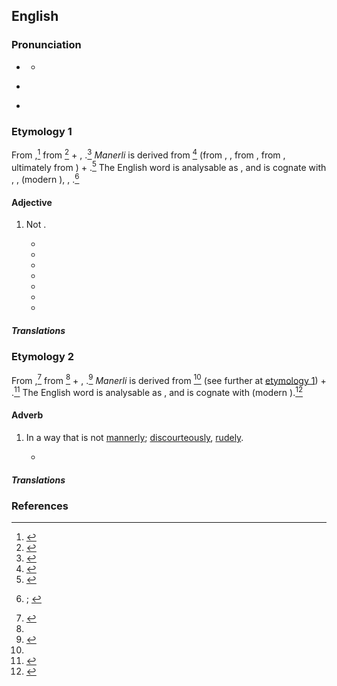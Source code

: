 ==English==
{{was wotd|2020|August|30}}

===Pronunciation===
* {{a|RP}} {{IPA|en|/ʌnˈmænəli/}}
** {{audio|en|LL-Q1860 (eng)-Vealhurl-unmannerly.wav|Audio (RP)}}
* {{a|GA}} {{IPA|en|/ˌʌnˈmænɚli/|/ˌən-/}}
* {{hyphenation|en|un|man|ner|ly}}

===Etymology 1===
{{root|en|ine-pro|*(s)meh₂-}}
From {{inh|en|enm|unmanerli|t=of a person: disorderly, unruly; of conduct: inappropriate, improper}},<ref>{{R:MED Online|entry=unmanerlī|pos=adj|id=MED49173}}</ref> from {{m|enm|un-|pos=prefix meaning ‘not’}}<ref name="MED un">{{R:MED Online|entry=un-|pos=''pref.''(1)|noformat=1|id=MED47721}}</ref> + {{m|enm|manerli}}, {{m|enm|manerly|t=well-mannered; modest; customary; moral}}.<ref>{{R:MED Online|entry=manē̆rlī|pos=adj|id=MED26740}}</ref> ''Manerli'' is derived from {{m|enm|maner|t=kind, sort; form, nature; circumstances; method, manner; outward behaviour, manners; morals; custom, usage; cause, reason}}<ref name="MED maner">{{R:MED Online|entry=manē̆r(e|pos=n|id=MED26736}}</ref> (from {{der|en|xno|-}}, {{der|en|fro|manere|t=fashion, manner, way}}, from {{der|en|la|manuārius|t=of or pertaining to the hand}}, from {{m|la|manus|t=hand}}, ultimately from {{der|en|ine-pro|*(s)meh₂-|t=to beckon}}) + {{m|enm|-li|pos=suffix forming {{glossary|adjective}}s}}.<ref>{{R:MED Online|entry=-lī|pos=''suf.''(1)|noformat=1|id=MED25367}}</ref> The English word is analysable as {{prefix|en|un|mannerly}}, and is cognate with {{cog|da|umanerlig}}, {{cog|de|unmanierlich}}, {{cog|dum|onmanierlijc}} (modern {{cog|nl|onmanierlijk}}), {{cog|sv|omanerlig}}, {{cog|fy|ûnmanearlik}}.<ref>{{R:OED Online|pos=adj|id=215344|date=December 2014|nodot=yes}}; {{R:Lexico|pos=adj}}</ref>

====Adjective====
{{en-adj}}

# {{lb|en|also|figuratively}} Not {{l|en|mannerly|t=[[polite]]; having [[good]] [[manners]]}}.
#: {{synonyms|en|discourteous|impolite|rude|uncivil|Thesaurus:impolite}}
#: {{antonyms|en|mannerly|Thesaurus:polite}}
#* {{RQ:Shakespeare Henry 8|act=IV|scene=ii|page=226|column=1|passage=I humbly do entreat your Highneſſe pardon, / My [[haste|haſt]] made me '''vnmannerly'''.}}
#* {{RQ:Smollett Roderick Random|volume=I|chapter=III|page=17|passage=He calmly rebuked my uncle for his '''unmannerly''' behaviour, which he ſaid he would excuſe on account of his education: he told him he had been very kind to the boy, whom he had kept at ſchool ſeven or eight years, although he was informed he made no progreſs in his learning; [...]}}
#* {{RQ:Melville Moby-Dick|chapter=Midnight.—The Forecastle Bulwarks.|page=565|passage=Halloa! whew! there goes my tarpaulin overboard; Lord, Lord, that the winds that come from heaven should be so '''unmannerly'''! This is a nasty night, lad.}}
#* {{RQ:Yeats Wild Swans|poem=The People|page=10|passage=‘What have I earned for all that work,’ I said, / ‘For all that I have done at my own charge? / The daily spite of this '''unmannerly''' town, / Where who has served the most is most defamed, / The reputation of his lifetime lost / Between the night and morning. [...’]}}
#* {{quote-book|en|author=Theodore G. Th. Pigeaud|chapter=The Annual Court Festival in Majapahit|title=Java in the 14th Century: A Study in Cultural History: The [[w:Nagarakretagama|Nāgara-Kĕrtāgama]] by Rakawi [[w:Mpu Prapanca|Prapanca]] of Majapahit, 1365 A.D.{{nb...|Third Edition, Revised and Enlarged by Some Contemporaneous Texts, with Notes, Translations, Commentaries and a Glossary [...] Publication Commissioned and Financed by the Netherlands Institute for International Cultural Relations}}|series=Koninklijk Instituut voor Taal-, Land- en Volkenkunde &#91;[[w:Royal Netherlands Institute of Southeast Asian and Caribbean Studies|Royal Institute for Linguistics, Geography and Ethnology]]&#93; Translation Series|seriesvolume=4|edition=3rd|location=Dordrecht|publisher={{w|Springer Science+Business Media}}|year=1962|year_published=2013|volume=IV (Commentaries and Recapitulation)|page=309|pageurl=https://books.google.com/books?id=JmZ-BgAAQBAJ&pg=PA309|doi=10.1007/978-94-011-8776-3|isbn=978-94-011-8151-8|passage=If modern Javanese table manners are still nearly the same as those prevailing in 14th-century Majapahit, finishing the plates was considered '''unmannerly''' and an indication of greed. The partly emptied plates were given to the servants to finish.}}
#* {{quote-book|en|author=Michael D. McNally|chapter=The Shape of Wisdom|title=Honoring Elders: Aging, Authority, and Ojibwe Religion|location=New York, N.Y.; Chichester, West Sussex|publisher={{w|Columbia University Press}}|year=2009|page=291|pageurl=https://books.google.com/books?id=copQdK-nU44C&pg=PA291|isbn=978-0-231-14502-2|passage=The ''{{w|Analects}}'' [of {{w|Confucius}}] dramatize in the famous scorned image of the '''unmannerly''' old man that virtue is not coterminous with age, but it would be "misleading to suppose&nbsp;… that one's moral growth can significantly surpass one's physical maturation."}}
#* {{quote-book|en|author=Deborah Martin [pseudonym; {{w|Sabrina Jeffries}}]|title=Silver Deceptions|edition=1st Pocket Books paperback|location=New York, N.Y.|publisher={{w|Pocket Books}}|month=January|year=2015|page=111|pageurl=https://books.google.com/books?id=gsvrAwAAQBAJ&pg=PA111|isbn=978-1-4767-6105-3|passage=So you will allow me to be insulted by an '''unmannerly''' bastard in your home?}}

=====Translations=====
{{trans-see|not mannerly|discourteous|rude}}

===Etymology 2===
From {{inh|en|enm|unmanerli|t=discourteously, rudely; excessively, unrestrainedly}}{{nb...|onmanerli|otherforms=1}},<ref>{{R:MED Online|entry=unmanerlī|pos=adv|id=MED49174}}</ref> from {{m|enm|un-|pos=prefix meaning ‘not’}}<ref name="MED un"/> + {{m|enm|manerli}}, {{m|enm|manerly|t=with good manners, courteously; in accordance with custom or propriety, appropriately, becomingly, properly; respectfully}}.<ref>{{R:MED Online|entry=manē̆rlī|pos=adv|id=MED26741}}</ref> ''Manerli'' is derived from {{m|enm|maner|t=kind, sort; form, nature; circumstances; method, manner; outward behaviour, manners; morals; custom, usage; cause, reason}}<ref name="MED maner"/> (see further at [[#Etymology 1|etymology 1]]) + {{m|enm|-li|pos=suffix forming {{glossary|adverb}}s}}.<ref>{{R:MED Online|entry=-lī|pos=''suf.''(2)|noformat=1|id=MED25368}}</ref> The English word is analysable as {{prefix|en|un|mannerly}}, and is cognate with {{cog|dum|onmanierlike}} (modern {{cog|nl|onmanierlijk}}).<ref>{{R:OED Online|pos=adv|id=215345|date=December 2014}}</ref>

====Adverb====
{{en-adv}}

# {{lb|en|archaic}} In a way that is not [[mannerly]]; [[discourteously]], [[rudely]].
#: {{synonyms|en|impolitely|uncivilly}}
#* {{RQ:Shakespeare Macbeth|act=II|scene=iii|page=138|column=1|passage=[T]here the Murtherers, / Steep’d in the Colours of their Trade; their Daggers / '''Vnmannerly''' breech'd with gore: [...]}}

=====Translations=====
{{trans-see|in a way that is not mannerly|discourteously|rudely}}

===References===
<references />